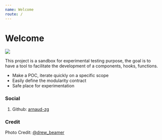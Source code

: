 ```yaml
---
name: Welcome
route: /
---
```


# Welcome

<div style={{ display: "flex", justifyContent: "center" }}>
  <img src="public/media/hello.jpg" />
</div>

This project is a sandbox for experimental testing purpose, the goal is to have
a tool to facilitate the development of a components, hooks, functions.

- Make a POC, iterate quickly on a specific scope
- Easily define the modularity contract
- Safe place for experimentation


### Social

<ol>
  <li style={{ listStyle: "square" }}>
    Github: <a href="https://github.com/arnaud-zg" target="_blank">arnaud-zg</a>
  </li>
</ol>

### Credit

<div>
  Photo Credit: <a href="https://unsplash.com/@drew_beamer" target="_blank">@drew_beamer</a>
</div>